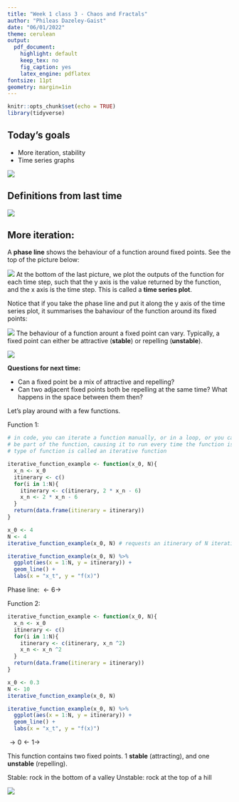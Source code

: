 ```yaml
---
title: "Week 1 class 3 - Chaos and Fractals"
author: "Phileas Dazeley-Gaist"
date: "06/01/2022"
theme: cerulean
output:
  pdf_document:
    highlight: default
    keep_tex: no
    fig_caption: yes
    latex_engine: pdflatex
fontsize: 11pt
geometry: margin=1in
---
```


```r
knitr::opts_chunk$set(echo = TRUE)
library(tidyverse)
```

## Today's goals

- More iteration, stability
- Time series graphs

![](w1c3 figures/Class goals.png)

## Definitions from last time

![](w1c3 figures/Definitions from last time.png) 

## More iteration:

A **phase line** shows the behaviour of a function around fixed points. See the top 
of the picture below:

![](w1c3 figures/fixed points and time series plots.png)
At the bottom of the last picture, we plot the outputs of the function for each 
time step, such that the y axis is the value returned by the function, and the x 
axis is the time step. This is called a **time series plot**.

Notice that if you take the phase line and put it along the y axis of the time series
plot, it summarises the bahaviour of the function around its fixed points:

![](w1c3 figures/phase line and time series plot.png)
The behaviour of a function arount a fixed point can vary. Typically, a fixed point 
can either be attractive (**stable**) or repelling (**unstable**). 

![](w1c3 figures/phase line.png)

**Questions for next time:** 

- Can a fixed point be a mix of attractive and repelling?
- Can two adjacent fixed points both be repelling at the same time? What happens 
in the space between them then?

Let's play around with a few functions.

Function 1:

```r
# in code, you can iterate a function manually, or in a loop, or you can have the loop
# be part of the function, causing it to run every time the function is called: this
# type of function is called an iterative function

iterative_function_example <- function(x_0, N){
  x_n <- x_0
  itinerary <- c()
  for(i in 1:N){
    itinerary <- c(itinerary, 2 * x_n - 6)
    x_n <- 2 * x_n - 6 
  }
  return(data.frame(itinerary = itinerary))
}

x_0 <- 4
N <- 4
iterative_function_example(x_0, N) # requests an itinerary of N iterations of a function for an initial condition x_0

iterative_function_example(x_0, N) %>% 
  ggplot(aes(x = 1:N, y = itinerary)) + 
  geom_line() +
  labs(x = "x_t", y = "f(x)")
```
Phase line:
$\leftarrow 6 \rightarrow$ 

Function 2:

```r
iterative_function_example <- function(x_0, N){
  x_n <- x_0
  itinerary <- c()
  for(i in 1:N){
    itinerary <- c(itinerary, x_n ^2)
    x_n <- x_n ^2
  }
  return(data.frame(itinerary = itinerary))
}

x_0 <- 0.3
N <- 10
iterative_function_example(x_0, N) 

iterative_function_example(x_0, N) %>% 
  ggplot(aes(x = 1:N, y = itinerary)) + 
  geom_line() +
  labs(x = "x_t", y = "f(x)")
```

$\rightarrow 0 \leftarrow 1 \rightarrow$

This function contains two fixed points. 1 **stable** (attracting), and one **unstable** (repelling).

Stable: rock in the bottom of a valley
Unstable: rock at the top of a hill

![](w1c3 figures/phase line complete.png)
